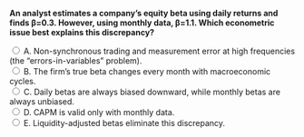 ::: {.question-block}

<form onsubmit="event.preventDefault(); checkAnswer('module4_mcq_q97')" data-correct-answer="A">
  <strong style="display: block;">
  An analyst estimates a company’s equity beta using daily returns and finds β=0.3. However, using monthly data, β=1.1. Which econometric issue best explains this discrepancy?
  </strong>

  <label><input type="radio" name="module4_mcq_q97" value="A"> A. Non-synchronous trading and measurement error at high frequencies (the “errors-in-variables” problem).</label><br>
  <label><input type="radio" name="module4_mcq_q97" value="B"> B. The firm’s true beta changes every month with macroeconomic cycles.</label><br>
  <label><input type="radio" name="module4_mcq_q97" value="C"> C. Daily betas are always biased downward, while monthly betas are always unbiased.</label><br>
  <label><input type="radio" name="module4_mcq_q97" value="D"> D. CAPM is valid only with monthly data.</label><br>
  <label><input type="radio" name="module4_mcq_q97" value="E"> E. Liquidity-adjusted betas eliminate this discrepancy.</label><br>
</form>

<div id="feedback-module4_mcq_q97" class="feedback" data-status="" style="display:none;">
✅ Correct: A. High-frequency data often suffer from non-synchronous trading and measurement errors, biasing β estimates downward. Monthly data reduce this issue.
</div>

:::

